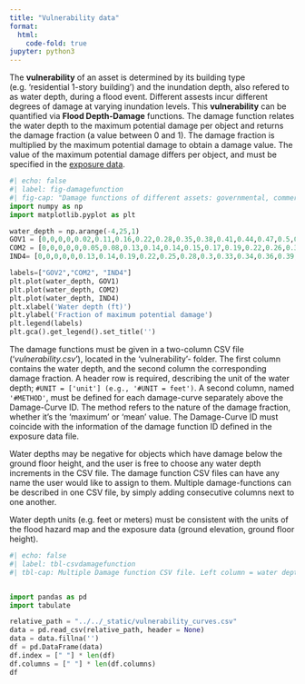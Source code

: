 ```yaml
---
title: "Vulnerability data"
format:
  html:
    code-fold: true
jupyter: python3
---
```

The **vulnerability** of an asset is determined by its building type (e.g. 'residential 1-story building') and the inundation depth, also refered to as water depth, during a flood event. Different assests incur different degrees of damage at varying inundation levels. This **vulnerability** can be quantified via **Flood Depth-Damage** functions.
The damage function relates the water depth to the maximum potential damage per object and returns the damage fraction (a value between 0 and 1). The damage fraction is multiplied by the maximum potential damage to obtain a damage value. The value of the maximum potential damage differs per object, and must be specified in the [exposure data](http://localhost:4202/user_guide/data/exposure.html).

```python
#| echo: false
#| label: fig-damagefunction
#| fig-cap: "Damage functions of different assets: governmental, commercial, industrial assets"
import numpy as np
import matplotlib.pyplot as plt

water_depth = np.arange(-4,25,1)
GOV1 = [0,0,0,0,0.02,0.11,0.16,0.22,0.28,0.35,0.38,0.41,0.44,0.47,0.5,0.54,0.57,0.59,0.62,0.66,0.68,0.7,0.72,0.74,0.76,0.77,0.78,0.79,0.8]
COM2 = [0,0,0,0,0,0.05,0.08,0.13,0.14,0.14,0.15,0.17,0.19,0.22,0.26,0.31,0.37,0.44,0.51,0.59,0.65,0.7,0.74,0.79,0.83,0.87,0.91,0.95,0.98]
IND4= [0,0,0,0,0,0.13,0.14,0.19,0.22,0.25,0.28,0.3,0.33,0.34,0.36,0.39,0.4,0.42,0.42,0.43,0.43,0.44,0.44,0.44,0.44,0.44,0.45,0.45,0.45]

labels=["GOV2","COM2", "IND4"]
plt.plot(water_depth, GOV1)
plt.plot(water_depth, COM2)
plt.plot(water_depth, IND4)
plt.xlabel('Water depth (ft)')
plt.ylabel('Fraction of maximum potential damage')
plt.legend(labels)
plt.gca().get_legend().set_title('')
```


The damage functions must be given in a two-column CSV file ('*vulnerability.csv*'), located in the 'vulnerability'- folder. The first column contains the water depth, and the second column the corresponding damage fraction. A header row is required, describing the unit of the water depth; `#UNIT = ['unit'] (e.g., '#UNIT = feet')`. A second column, named `'#METHOD'`, must be defined for each damage-curve separately above the Damage-Curve ID. The method refers to the nature of the damage fraction, whether it's the 'maximum' or 'mean' value. The Damage-Curve ID must coincide with the information of the damage function ID defined in the exposure data file.

Water depths may be negative for objects which have damage below the ground floor height, and the user is free to choose any water depth increments in the CSV file. The damage function CSV files can have any name the user would like to assign to them.
Multiple damage-functions can be described in one CSV file, by simply adding consecutive columns next to one another.

::: {.callout-important}
 Water depth units (e.g. feet or meters) must be consistent with the units of the flood hazard map and the exposure data (ground elevation, ground floor height).
:::

```python
#| echo: false
#| label: tbl-csvdamagefunction
#| tbl-cap: Multiple Damage function CSV file. Left column = water depth, consecutive columns = damage functions for different assets identified with ID e.g. 'AGR1'.


import pandas as pd
import tabulate

relative_path = "../../_static/vulnerability_curves.csv"
data = pd.read_csv(relative_path, header = None)
data = data.fillna('')
df = pd.DataFrame(data)
df.index = [" "] * len(df)
df.columns = [" "] * len(df.columns)
df
```
